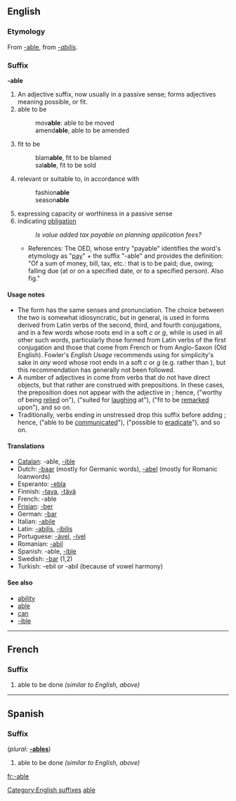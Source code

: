 {{DEFAULTSORT:able}}
{{see|able}}
==English==

{{rfc|remove the copyvio stuff}}

===Etymology===
From {{F.}} [[#French|-able]], from {{L.}} ''[[-abilis]]''.

===Suffix===
'''-able'''

# An adjective suffix, now usually in a passive sense; forms adjectives meaning possible, or fit.
# able to be
#:mov'''able''': able to be moved
#:amend'''able''', able to be amended
# fit to be
#:blam'''able''', fit to be blamed
#:sal'''able''', fit to be sold
# relevant or suitable to, in accordance with
#:fashion'''able'''
#:season'''able'''
# expressing capacity or worthiness in a passive sense
# indicating [[obligation]]
#:''Is value added tax payable on planning application fees?''
#*References: The OED, whose entry "payable" identifies the word's etymology as "[[pay]]" + the suffix "-able" and provides the definition: "Of a sum of money, bill, tax, etc.: that is to be paid; due, owing; falling due (at or on a specified date, or to a specified person). Also fig." 

====Usage notes====
* The form {{term|-ible}} has the same senses and pronunciation. The choice between the two is somewhat idiosyncratic, but in general, {{term||-ible}} is used in forms derived from Latin verbs of the second, third, and fourth conjugations, and in a few words whose roots end in a soft ''c'' or ''g'', while {{term||-able}} is used in all other such words, particularly those formed from Latin verbs of the first conjugation and those that come from French or from Anglo-Saxon (Old English). Fowler's ''English Usage'' recommends using {{term||-ible}} for simplicity's sake in ''any'' word whose root ends in a soft ''c'' or ''g'' (e.g. {{term||changible}} rather than {{term|changeable}}), but this recommendation has generally not been followed.
* A number of adjectives in {{term||-able}} come from verbs that do not have direct objects, but that rather are construed with prepositions. In these cases, the preposition does not appear with the adjective in {{term||-able}}; hence, {{term|reliable}} ("worthy of being [[rely|relied]] on"), {{term|laughable}} ("suited for [[laugh|laughing]] at"), {{term|remarkable}} ("fit to be [[remark|remarked]] upon"), and so on.
* Traditionally, verbs ending in unstressed {{term|-ate}} drop this suffix before adding {{term||-able}}; hence, {{term|communicable}} ("able to be [[communicate]]d"), {{term|eradicable}} ("possible to [[eradicate]]"), and so on.

====Translations====
*[[Catalan]]: -able, [[-ible]]
*Dutch: [[-baar]] (mostly for Germanic words), [[-abel]] (mostly for Romanic loanwords)
*Esperanto: [[-ebla]]
*Finnish: [[-tava]], [[-tävä]]
*French: -able
*[[Frisian]]: [[-ber]]
*German: [[-bar]]
*Italian: [[-abile]]
*Latin: [[-abilis]], [[-ibilis]]
*Portuguese: [[-ável]], [[-ível]]
*Romanian: [[-abil]]
*Spanish: -able, [[-ible]]
*Swedish: [[-bar]] (1,2)
*Turkish: -ebil or -abil (because of vowel harmony)

====See also====
*[[ability]]
*[[able]]
*[[can]]
*[[-ible]]

[[Category:English suffixes]]

----

==French==

===Suffix===
{{infl|fr|suffix|cat=suffixes|plural|-ables|sort=able}}

# able to be done ''(similar to English, above)''

----

==Spanish==

===Suffix===
{{infl|es|suffix}} (''plural:'' '''[[-ables]]''')

# able to be done ''(similar to English, above)''

[[Category:Spanish suffixes|able]]

[[fr:-able]]